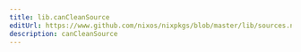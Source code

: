 ```yaml
---
title: lib.canCleanSource
editUrl: https://www.github.com/nixos/nixpkgs/blob/master/lib/sources.nix#L223C20
description: canCleanSource
---
```




<LinkCard
    title="Contribute Now!"
    description="API Documentation is done in our source code"
    href="https://www.github.com/nixos/nixpkgs/blob/master/lib/sources.nix#L223C20"
/>

